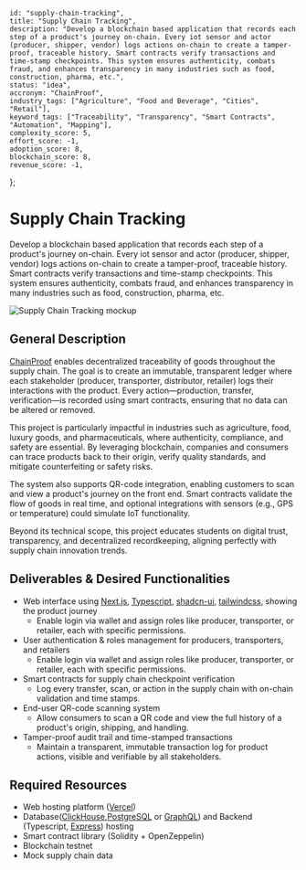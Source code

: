     id: "supply-chain-tracking",
    title: "Supply Chain Tracking",
    description: "Develop a blockchain based application that records each step of a product's journey on-chain. Every iot sensor and actor (producer, shipper, vendor) logs actions on-chain to create a tamper-proof, traceable history. Smart contracts verify transactions and time-stamp checkpoints. This system ensures authenticity, combats fraud, and enhances transparency in many industries such as food, construction, pharma, etc.",
    status: "idea",
    accronym: "ChainProof",
    industry_tags: ["Agriculture", "Food and Beverage", "Cities", "Retail"],
    keyword_tags: ["Traceability", "Transparency", "Smart Contracts", "Automation", "Mapping"],
    complexity_score: 5,
    effort_score: -1,
    adoption_score: 8,
    blockchain_score: 8,
    revenue_score: -1,
};

# Supply Chain Tracking

Develop a blockchain based application that records each step of a product's journey on-chain. Every iot sensor and actor (producer, shipper, vendor) logs actions on-chain to create a tamper-proof, traceable history. Smart contracts verify transactions and time-stamp checkpoints. This system ensures authenticity, combats fraud, and enhances transparency in many industries such as food, construction, pharma, etc.

![Supply Chain Tracking mockup](/images/project/supply-chain-tracking.jpg)

## General Description

[ChainProof](https://chainproof.monark.io) enables decentralized traceability of goods throughout the supply chain. The goal is to create an immutable, transparent ledger where each stakeholder (producer, transporter, distributor, retailer) logs their interactions with the product. Every action—production, transfer, verification—is recorded using smart contracts, ensuring that no data can be altered or removed.

This project is particularly impactful in industries such as agriculture, food, luxury goods, and pharmaceuticals, where authenticity, compliance, and safety are essential. By leveraging blockchain, companies and consumers can trace products back to their origin, verify quality standards, and mitigate counterfeiting or safety risks.

The system also supports QR-code integration, enabling customers to scan and view a product's journey on the front end. Smart contracts validate the flow of goods in real time, and optional integrations with sensors (e.g., GPS or temperature) could simulate IoT functionality.

Beyond its technical scope, this project educates students on digital trust, transparency, and decentralized recordkeeping, aligning perfectly with supply chain innovation trends.

## Deliverables & Desired Functionalities

- Web interface using [Next.js](https://nextjs.org/), [Typescript](https://www.typescriptlang.org/), [shadcn-ui](https://ui.shadcn.com/), [tailwindcss](https://tailwindcss.com/), showing the product journey
   - Enable login via wallet and assign roles like producer, transporter, or retailer, each with specific permissions.
- User authentication & roles management for producers, transporters, and retailers
   - Enable login via wallet and assign roles like producer, transporter, or retailer, each with specific permissions.
- Smart contracts for supply chain checkpoint verification
   - Log every transfer, scan, or action in the supply chain with on-chain validation and time stamps.
- End-user QR-code scanning system
   - Allow consumers to scan a QR code and view the full history of a product's origin, shipping, and handling.
- Tamper-proof audit trail and time-stamped transactions
   - Maintain a transparent, immutable transaction log for product actions, visible and verifiable by all stakeholders.


## Required Resources

- Web hosting platform ([Vercel](https://www.vercel.com/))
- Database([ClickHouse](https://clickhouse.com/),[PostgreSQL](https://www.postgresql.org/) or [GraphQL](https://graphql.org/)) and Backend (Typescript, [Express](https://expressjs.com/)) hosting
- Smart contract library (Solidity + OpenZeppelin)
- Blockchain testnet
- Mock supply chain data
